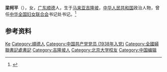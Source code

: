 '''梁柯平'''（{{bd|1923年||2011年|3月5日}}），女，[[广东|广东]][[顺德|顺德]]人，生于[[马来亚|马来亚]][[吉隆坡|吉隆坡]]，[[中华人民共和国|中华人民共和国]]政治人物，曾任[[中华全国妇女联合会|中华全国妇女联合会]]书记处书记。<ref>{{Cite book|title=古今中外女名人辞典|author=中国妇女管理干部学院编|publisher=中国广播电视出版社|year=1989|isbn=|location=北京|pages=}}</ref>

== 参考资料 ==
{{reflist}}

{{中国人物小作品}}
{{中华全国妇女联合会第四届执行委员会}}

{{Authority control}}
{{DEFAULTSORT:Liang keping}}
[[Category:梁姓|Ke]]
[[Category:順德人|Category:順德人]]
[[Category:中国共产党党员_(1938年入党)|Category:中国共产党党员 (1938年入党)]]
[[Category:全國婦聯書記處書記|Category:全國婦聯書記處書記]]
[[Category:吉隆坡人|Category:吉隆坡人]]
[[Category:北京大学校友|Category:北京大学校友]]
[[Category:中国编辑|Category:中国编辑]]
